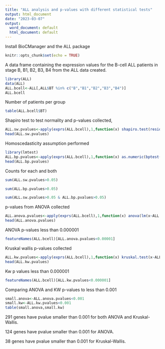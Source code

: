 ---
title: "ALL analysis and p-values with different statistical tests"
output: html_document
date: "2023-03-07"
output:
  word_document: default
  html_document: default
---

Install BioCManager and the ALL package

```{r setup, include=FALSE}
knitr::opts_chunk$set(echo = TRUE)
```

A data frame containing the expression values for the B-cell ALL patients in stage B, B1, B2, B3, B4 from the ALL data created. 

```{r}
library(ALL)
data(ALL)
ALL.bcell<-ALL[,ALL$BT %in% c("B","B1","B2","B3","B4")]
ALL.bcell
```

Number of patients per group

```{r}
table(ALL.bcell$BT)
```

Shapiro test to test normality and p-values collected, 

```{r}
ALL.sw.pvalues<-apply(exprs(ALL.bcell),1,function(x) shapiro.test(residuals(lm(x~ALL.bcell$BT)))$p.value)
head(ALL.sw.pvalues)
```

Homoscedasticity assumption performed

```{r}
library(lmtest)
ALL.bp.pvalues<-apply(exprs(ALL.bcell),1,function(x) as.numeric(bptest(lm(x~ALL.bcell$BT),studentize=FALSE)$p.value))
head(ALL.bp.pvalues)
```

Counts for each and both 


```{r}
sum(ALL.sw.pvalues>0.05)
```

```{r}
sum(ALL.bp.pvalues>0.05)
```

```{r}
sum(ALL.sw.pvalues>0.05 & ALL.bp.pvalues>0.05)
```
p-values from ANOVA collected
```{r}
ALL.anova.pvalues<-apply(exprs(ALL.bcell),1,function(x) anova(lm(x~ALL.bcell$BT))$Pr[1])
head(ALL.anova.pvalues)
```

ANOVA p-values less than 0.000001 

```{r}
featureNames(ALL.bcell)[ALL.anova.pvalues<0.00001]
```

Kruskal wallis p-values collected

```{r}
ALL.kw.pvalues<-apply(exprs(ALL.bcell),1,function(x) kruskal.test(x~ALL.bcell$BT)$p.value)
head(ALL.kw.pvalues)
```

Kw p values less than 0.000001 

```{r}
featureNames(ALL.bcell)[ALL.kw.pvalues<0.000001]
```

Comparing ANOVA and KW p-values to less than 0.001

```{r}
small.anova<-ALL.anova.pvalues<0.001
small.kw<-ALL.kw.pvalues<0.001
table(small.anova,small.kw)
```
291 genes have pvalue smaller than 0.001 for both ANOVA and Kruskal-Wallis.

124 genes have pvalue smaller than 0.001 for ANOVA.

38 genes have pvalue smaller than 0.001 for Kruskal-Wallis.
